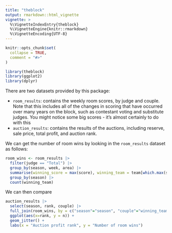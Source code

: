 ```yaml
---
title: "theblock"
output: rmarkdown::html_vignette
vignette: >
  %\VignetteIndexEntry{theblock}
  %\VignetteEngine{knitr::rmarkdown}
  %\VignetteEncoding{UTF-8}
---
```


```r
knitr::opts_chunk$set(
  collapse = TRUE,
  comment = "#>"
)
```

```r
library(theblock)
library(ggplot2)
library(dplyr)
```

There are two datasets provided by this package:

* `room_results`: contains the weekly room scores, by judge and couple. Note that this includes all of the changes in scoring that have occurred over many years on the block, such as contestant voting and substitute judges. You might notice some big scores - it's almost certainly to do with this
* `auction_results`: contains the results of the auctions, including reserve, sale price, total profit, and auction rank.

We can get the number of room wins by looking in the `room_results` dataset as follows:

```r
room_wins <- room_results |>
  filter(judge == "Total") |>
  group_by(season, week, area) |>
  summarise(winning_score = max(score), winning_team = team[which.max(score)]) |>
  group_by(season) |>
  count(winning_team)
```

We can then compare 

```r
auction_results |>
  select(season, rank, couple) |>
  full_join(room_wins, by = c("season"="season", "couple"="winning_team")) |>
  ggplot(aes(x=rank, y = n)) +
  geom_jitter() +
  labs(x = "Auction profit rank", y = "Number of room wins")
```

